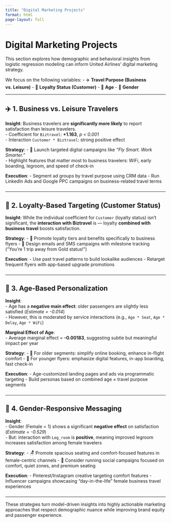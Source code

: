 ```yaml
---
title: "Digital Marketing Projects"
format: html
page-layout: full
---
```


# <i class="bi bi-people-fill"></i> Digital Marketing Projects

This section explores how demographic and behavioral insights from logistic regression modeling can inform United Airlines' digital marketing strategy.

We focus on the following variables:
- ✈️ **Travel Purpose (Business vs. Leisure)**
- 🎫 **Loyalty Status (Customer)**
- 👤 **Age**
- 🚻 **Gender**

---

## ✈️ 1. Business vs. Leisure Travelers

::: {.card style="margin-bottom: 1.5rem;"}
**Insight**: Business travelers are **significantly more likely** to report satisfaction than leisure travelers.  
- Coefficient for `Biztravel`: **+1.163**, _p < 0.001_  
- Interaction `Customer * Biztravel`: strong positive effect

**Strategy**:
- 💼 Launch targeted digital campaigns like *"Fly Smart. Work Smarter."*  
- Highlight features that matter most to business travelers: WiFi, early boarding, legroom, and speed of check-in

**Execution**:
- Segment ad groups by travel purpose using CRM data
- Run LinkedIn Ads and Google PPC campaigns on business-related travel terms
:::

---

## 🎫 2. Loyalty-Based Targeting (Customer Status)

::: {.card style="margin-bottom: 1.5rem;"}
**Insight**: While the individual coefficient for `Customer` (loyalty status) isn’t significant, the **interaction with Biztravel** is — loyalty **combined with business travel** boosts satisfaction.

**Strategy**:
- 🎯 Promote loyalty tiers and benefits specifically to business flyers
- 📧 Design emails and SMS campaigns with milestone tracking ("You're 1 trip away from Gold status!")

**Execution**:
- Use past travel patterns to build lookalike audiences
- Retarget frequent flyers with app-based upgrade promotions
:::

---

## 👤 3. Age-Based Personalization

::: {.card style="margin-bottom: 1.5rem;"}
**Insight**:  
- Age has a **negative main effect**: older passengers are slightly less satisfied (_Estimate = -0.014_)  
- However, this is moderated by service interactions (e.g., `Age * Seat`, `Age * Delay`, `Age * WiFi`)

**Marginal Effect of Age**:  
- Average marginal effect = **-0.00183**, suggesting subtle but meaningful impact per year

**Strategy**:
- 👵 For older segments: simplify online booking, enhance in-flight comfort
- 🧑 For younger flyers: emphasize digital features, in-app boarding, fast check-in

**Execution**:
- Age-customized landing pages and ads via programmatic targeting
- Build personas based on combined age × travel purpose segments
:::

---

## 🚻 4. Gender-Responsive Messaging

::: {.card style="margin-bottom: 1.5rem;"}
**Insight**:  
- Gender (Female = 1) shows a significant **negative effect** on satisfaction (_Estimate = -0.529_)  
- But: interaction with `Leg_room` is **positive**, meaning improved legroom increases satisfaction among female travelers

**Strategy**:
- 🪑 Promote spacious seating and comfort-focused features in female-centric channels
- 💬 Consider running social campaigns focused on comfort, quiet zones, and premium seating

**Execution**:
- Pinterest/Instagram creative targeting comfort features
- Influencer campaigns showcasing “day-in-the-life” female business travel experiences
:::

---

These strategies turn model-driven insights into highly actionable marketing approaches that respect demographic nuance while improving brand equity and passenger experience.

